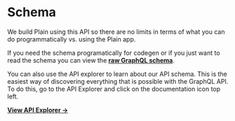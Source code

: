 # Schema

We build Plain using this API so there are no limits in terms of what you can do programmatically vs. using the Plain app.

If you need the schema programatically for codegen or if you just want to read the schema you can view the [**raw GraphQL schema**](https://core-api.uk.plain.com/graphql/v1/schema.graphql).

You can also use the API explorer to learn about our API schema. This is the easiest way of discovering everything that is possible with the GraphQL API. To do this, go to the API Explorer and click on the documentation icon top left.

[**View API Explorer →**](https://app.plain.com/developer/api-explorer/)
